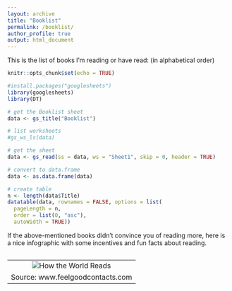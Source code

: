 ```yaml
---
layout: archive
title: "Booklist"
permalink: /booklist/
author_profile: true
output: html_document
---
```


This is the list of books I’m reading or have read: (in alphabetical order)

```r
knitr::opts_chunk$set(echo = TRUE)
```

```r
#install.packages("googlesheets")
library(googlesheets)
library(DT)
```

```r
# get the Booklist sheet
data <- gs_title("Booklist")

# list worksheets
#gs_ws_ls(data)

# get the sheet
data <- gs_read(ss = data, ws = "Sheet1", skip = 0, header = TRUE)

# convert to data.frame
data <- as.data.frame(data)

# create table
n <- length(data$Title)
datatable(data, rownames = FALSE, options = list(
  pageLength = n,
  order = list(0, "asc"),
  autoWidth = TRUE))
```

If the above-mentioned books didn't convince you of reading more, here is a nice infographic with some incentives and fun facts about reading.

<table cellpadding="0" cellspacing="0" class="tr-caption-container" style="float: left; margin-right: 1em; text-align: center;"><tbody>
<tr><td style="text-align: center;"><img alt="How the World Reads" border="0" src="https://feelgoodcontacts.com/blog/blogimages/read1592016.jpg" title="How the World Reads" /></td></tr>
<tr><td class="tr-caption" style="text-align: center;">Source: www.feelgoodcontacts.com</td></tr>
</tbody></table>



